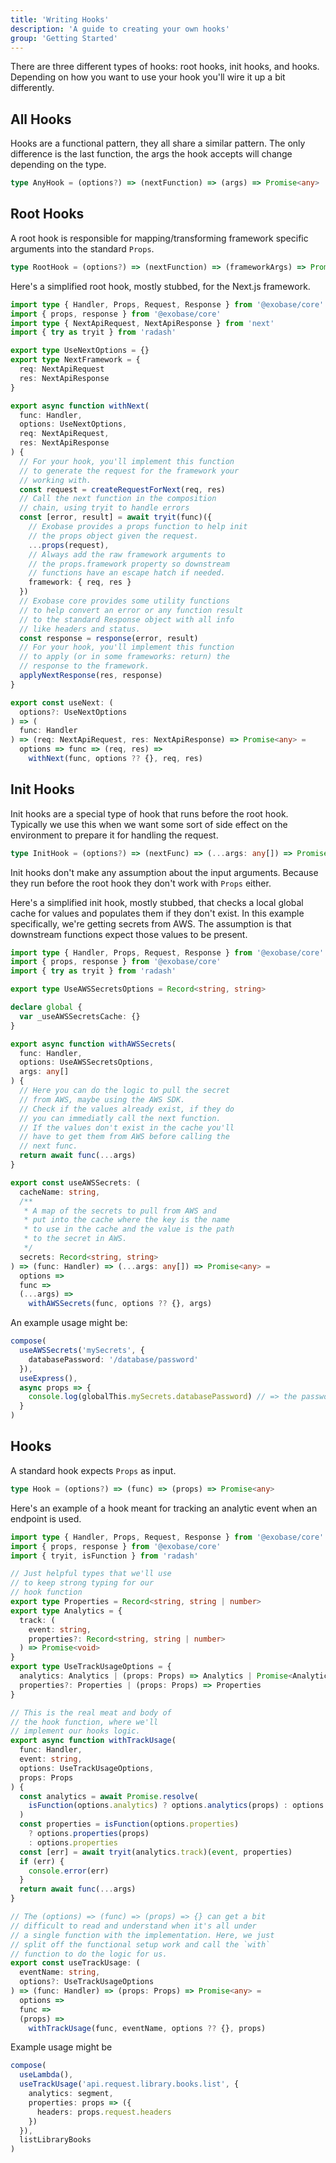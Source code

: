 ```yaml
---
title: 'Writing Hooks'
description: 'A guide to creating your own hooks'
group: 'Getting Started'
---
```


There are three different types of hooks: root hooks, init hooks, and hooks. Depending on how you want to use your hook you'll wire it up a bit differently.

## All Hooks

Hooks are a functional pattern, they all share a similar pattern. The only difference is the last function, the args the hook accepts will change depending on the type.

```ts
type AnyHook = (options?) => (nextFunction) => (args) => Promise<any>
```

## Root Hooks

A root hook is responsible for mapping/transforming framework specific arguments into the standard `Props`.

```ts
type RootHook = (options?) => (nextFunction) => (frameworkArgs) => Promise<any>
```

Here's a simplified root hook, mostly stubbed, for the Next.js framework.

```ts
import type { Handler, Props, Request, Response } from '@exobase/core'
import { props, response } from '@exobase/core'
import type { NextApiRequest, NextApiResponse } from 'next'
import { try as tryit } from 'radash'

export type UseNextOptions = {}
export type NextFramework = {
  req: NextApiRequest
  res: NextApiResponse
}

export async function withNext(
  func: Handler,
  options: UseNextOptions,
  req: NextApiRequest,
  res: NextApiResponse
) {
  // For your hook, you'll implement this function
  // to generate the request for the framework your
  // working with.
  const request = createRequestForNext(req, res)
  // Call the next function in the composition
  // chain, using tryit to handle errors
  const [error, result] = await tryit(func)({
    // Exobase provides a props function to help init
    // the props object given the request.
    ...props(request),
    // Always add the raw framework arguments to
    // the props.framework property so downstream
    // functions have an escape hatch if needed.
    framework: { req, res }
  })
  // Exobase core provides some utility functions
  // to help convert an error or any function result
  // to the standard Response object with all info
  // like headers and status.
  const response = response(error, result)
  // For your hook, you'll implement this function
  // to apply (or in some frameworks: return) the
  // response to the framework.
  applyNextResponse(res, response)
}

export const useNext: (
  options?: UseNextOptions
) => (
  func: Handler
) => (req: NextApiRequest, res: NextApiResponse) => Promise<any> =
  options => func => (req, res) =>
    withNext(func, options ?? {}, req, res)
```

## Init Hooks

Init hooks are a special type of hook that runs before the root hook. Typically we use this when we want some sort of side effect on the environment to prepare it for handling the request.

```ts
type InitHook = (options?) => (nextFunc) => (...args: any[]) => Promise<any>
```

Init hooks don't make any assumption about the input arguments. Because they run before the root hook they don't work with `Props` either.

Here's a simplified init hook, mostly stubbed, that checks a local global cache for values and populates them if they don't exist. In this example specifically, we're getting secrets from AWS. The assumption is that downstream functions expect those values to be present.

```ts
import type { Handler, Props, Request, Response } from '@exobase/core'
import { props, response } from '@exobase/core'
import { try as tryit } from 'radash'

export type UseAWSSecretsOptions = Record<string, string>

declare global {
  var _useAWSSecretsCache: {}
}

export async function withAWSSecrets(
  func: Handler,
  options: UseAWSSecretsOptions,
  args: any[]
) {
  // Here you can do the logic to pull the secret
  // from AWS, maybe using the AWS SDK.
  // Check if the values already exist, if they do
  // you can immediatly call the next function.
  // If the values don't exist in the cache you'll
  // have to get them from AWS before calling the
  // next func.
  return await func(...args)
}

export const useAWSSecrets: (
  cacheName: string,
  /**
   * A map of the secrets to pull from AWS and
   * put into the cache where the key is the name
   * to use in the cache and the value is the path
   * to the secret in AWS.
   */
  secrets: Record<string, string>
) => (func: Handler) => (...args: any[]) => Promise<any> =
  options =>
  func =>
  (...args) =>
    withAWSSecrets(func, options ?? {}, args)
```

An example usage might be:

```ts
compose(
  useAWSSecrets('mySecrets', {
    databasePassword: '/database/password'
  }),
  useExpress(),
  async props => {
    console.log(globalThis.mySecrets.databasePassword) // => the password
  }
)
```

## Hooks

A standard hook expects `Props` as input.

```ts
type Hook = (options?) => (func) => (props) => Promise<any>
```

Here's an example of a hook meant for tracking an analytic event when an endpoint is used.

```ts
import type { Handler, Props, Request, Response } from '@exobase/core'
import { props, response } from '@exobase/core'
import { tryit, isFunction } from 'radash'

// Just helpful types that we'll use
// to keep strong typing for our
// hook function
export type Properties = Record<string, string | number>
export type Analytics = {
  track: (
    event: string,
    properties?: Record<string, string | number>
  ) => Promise<void>
}
export type UseTrackUsageOptions = {
  analytics: Analytics | (props: Props) => Analytics | Promise<Analytics>
  properties?: Properties | (props: Props) => Properties
}

// This is the real meat and body of
// the hook function, where we'll
// implement our hooks logic.
export async function withTrackUsage(
  func: Handler,
  event: string,
  options: UseTrackUsageOptions,
  props: Props
) {
  const analytics = await Promise.resolve(
    isFunction(options.analytics) ? options.analytics(props) : options.analytics
  )
  const properties = isFunction(options.properties)
    ? options.properties(props)
    : options.properties
  const [err] = await tryit(analytics.track)(event, properties)
  if (err) {
    console.error(err)
  }
  return await func(...args)
}

// The (options) => (func) => (props) => {} can get a bit
// difficult to read and understand when it's all under
// a single function with the implementation. Here, we just
// split off the functional setup work and call the `with`
// function to do the logic for us.
export const useTrackUsage: (
  eventName: string,
  options?: UseTrackUsageOptions
) => (func: Handler) => (props: Props) => Promise<any> =
  options =>
  func =>
  (props) =>
    withTrackUsage(func, eventName, options ?? {}, props)
```

Example usage might be

```ts
compose(
  useLambda(),
  useTrackUsage('api.request.library.books.list', {
    analytics: segment,
    properties: props => ({
      headers: props.request.headers
    })
  }),
  listLibraryBooks
)
```
